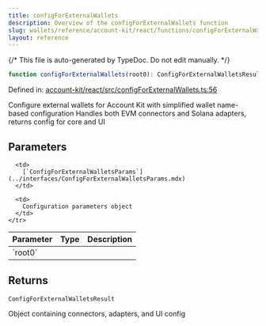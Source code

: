 ```yaml
---
title: configForExternalWallets
description: Overview of the configForExternalWallets function
slug: wallets/reference/account-kit/react/functions/configForExternalWallets
layout: reference
---
```


{/* This file is auto-generated by TypeDoc. Do not edit manually. */}

```ts
function configForExternalWallets(root0): ConfigForExternalWalletsResult;
```

Defined in: [account-kit/react/src/configForExternalWallets.ts:56](https://github.com/alchemyplatform/aa-sdk/blob/153785ddc87beb160382c2bae7dbafa4a66ade9a/account-kit/react/src/configForExternalWallets.ts#L56)

Configure external wallets for Account Kit with simplified wallet name-based configuration
Handles both EVM connectors and Solana adapters, returns config for core and UI

## Parameters

<table>
  <thead>
    <tr>
      <th align="left">Parameter</th>
      <th align="left">Type</th>
      <th align="left">Description</th>
    </tr>
  </thead>

  <tbody>
    <tr>
      <td>
        `root0`
      </td>

      <td>
        [`ConfigForExternalWalletsParams`](../interfaces/ConfigForExternalWalletsParams.mdx)
      </td>

      <td>
        Configuration parameters object
      </td>
    </tr>

  </tbody>
</table>

## Returns

`ConfigForExternalWalletsResult`

Object containing connectors, adapters, and UI config
